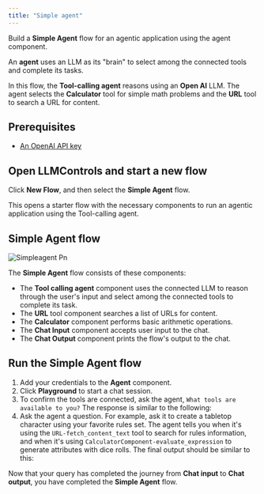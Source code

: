```yaml
---
title: "Simple agent"
---
```


Build a **Simple Agent** flow for an agentic application using the agent component.

An **agent** uses an LLM as its "brain" to select among the connected tools and complete its tasks.

In this flow, the **Tool-calling agent** reasons using an **Open AI** LLM. The agent selects the **Calculator** tool for simple math problems and the **URL** tool to search a URL for content.

## **Prerequisites**[**​**](https://docs.langflow.org/simple-agent#prerequisites)

- [An OpenAI API key](https://platform.openai.com/)

## **Open LLMControls and start a new flow**[**​**](https://docs.langflow.org/simple-agent#open-langflow-and-start-a-new-flow)

Click **New Flow**, and then select the **Simple Agent** flow.

This opens a starter flow with the necessary components to run an agentic application using the Tool-calling agent.

## **Simple Agent flow**

![Simpleagent Pn](/images/simpleagent.png)

The **Simple Agent** flow consists of these components:

- The **Tool calling agent** component uses the connected LLM to reason through the user's input and select among the connected tools to complete its task.
- The **URL** tool component searches a list of URLs for content.
- The **Calculator** component performs basic arithmetic operations.
- The **Chat Input** component accepts user input to the chat.
- The **Chat Output** component prints the flow's output to the chat.

## **Run the Simple Agent flow**[**​**](https://docs.langflow.org/simple-agent#run-the-simple-agent-flow)

1. Add your credentials to the **Agent** component.
2. Click **Playground** to start a chat session.
3. To confirm the tools are connected, ask the agent, `What tools are available to you?` The response is similar to the following:
4. Ask the agent a question. For example, ask it to create a tabletop character using your favorite rules set. The agent tells you when it's using the `URL-fetch_content_text` tool to search for rules information, and when it's using `CalculatorComponent-evaluate_expression` to generate attributes with dice rolls. The final output should be similar to this:

Now that your query has completed the journey from **Chat input** to **Chat output**, you have completed the **Simple Agent** flow.